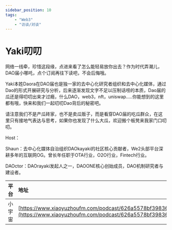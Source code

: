 ---
sidebar_position: 10
tags:
    - "Web3"
    - "访谈/对谈"
---

# Yaki叨叨

网络一线牵，珍惜这段缘，点进来看了怎么能轻易放你出去？作为时代弄潮儿，DAO届小哪吒，点个订阅再往下读吧，不会后悔哦。

Yaki本姓Daora在DAO届也是独一家的去中心化研究者组织和去中心化媒体，通过Dao的形式开展研究与分析，后来逐渐发现文字不足以压制话唠的本质，Dao届的瓜还是得叨叨出来才过瘾，什么DAO，web3，nft，uniswap.....你能想到的这里都有哦，快来和我们一起叨叨Dao背后的秘密吧。

请注意我们不是产瓜砖家，也不是卖瓜贩子，而是看穿DAO届的吃瓜群众，在这里只有接地气表达与思考，如果你也发现了什么大瓜，欢迎搬个板凳来我家门口叨叨。

Host：

Shaun：去中心化媒体自治组织DAOkayaki的社区核心贡献者，We2头部平台深耕多年的互联网OG。曾长年任职于OTA行业，O2O行业，Fintech行业。

DAOctor：DAOrayaki发起人之一，DAOONE核心创始成员，DAO机制研究者与建设者。

| 平台 | 地址 |
|:--|:----|
| 小宇宙 | [https://www.xiaoyuzhoufm.com/podcast/626a5578bf39836fd02b7859](https://www.xiaoyuzhoufm.com/podcast/626a5578bf39836fd02b7859) |
